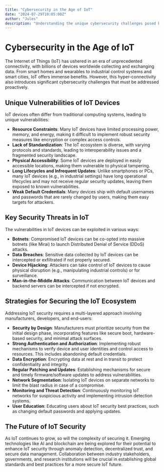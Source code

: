 ```yaml
---
title: "Cybersecurity in the Age of IoT"
date: "2024-07-29T10:05:00Z"
author: "Jules"
description: "Understanding the unique cybersecurity challenges posed by the Internet of Things (IoT) and strategies to mitigate them."
---
```


# Cybersecurity in the Age of IoT

The Internet of Things (IoT) has ushered in an era of unprecedented connectivity, with billions of devices worldwide collecting and exchanging data. From smart homes and wearables to industrial control systems and smart cities, IoT offers immense benefits. However, this hyper-connectivity also introduces significant cybersecurity challenges that must be addressed proactively.

## Unique Vulnerabilities of IoT Devices

IoT devices often differ from traditional computing systems, leading to unique vulnerabilities:
- **Resource Constraints**: Many IoT devices have limited processing power, memory, and energy, making it difficult to implement robust security measures like encryption or complex access controls.
- **Lack of Standardization**: The IoT ecosystem is diverse, with varying protocols and standards, leading to interoperability issues and a fragmented security landscape.
- **Physical Accessibility**: Some IoT devices are deployed in easily accessible locations, making them vulnerable to physical tampering.
- **Long Lifecycles and Infrequent Updates**: Unlike smartphones or PCs, many IoT devices (e.g., in industrial settings) have long operational lifecycles and may not receive regular security updates, leaving them exposed to known vulnerabilities.
- **Weak Default Credentials**: Many devices ship with default usernames and passwords that are rarely changed by users, making them easy targets for attackers.

## Key Security Threats in IoT

The vulnerabilities in IoT devices can be exploited in various ways:
- **Botnets**: Compromised IoT devices can be co-opted into massive botnets (like Mirai) to launch Distributed Denial of Service (DDoS) attacks.
- **Data Breaches**: Sensitive data collected by IoT devices can be intercepted or exfiltrated if not properly secured.
- **Device Hijacking**: Attackers can take control of IoT devices to cause physical disruption (e.g., manipulating industrial controls) or for surveillance.
- **Man-in-the-Middle Attacks**: Communication between IoT devices and backend servers can be intercepted if not encrypted.

## Strategies for Securing the IoT Ecosystem

Addressing IoT security requires a multi-layered approach involving manufacturers, developers, and end-users:
- **Security by Design**: Manufacturers must prioritize security from the initial design phase, incorporating features like secure boot, hardware-based security, and minimal attack surfaces.
- **Strong Authentication and Authorization**: Implementing robust mechanisms to verify device and user identities and control access to resources. This includes abandoning default credentials.
- **Data Encryption**: Encrypting data at rest and in transit to protect confidentiality and integrity.
- **Regular Patching and Updates**: Establishing mechanisms for secure and timely firmware/software updates to address vulnerabilities.
- **Network Segmentation**: Isolating IoT devices on separate networks to limit the blast radius in case of a compromise.
- **Monitoring and Threat Detection**: Continuously monitoring IoT networks for suspicious activity and implementing intrusion detection systems.
- **User Education**: Educating users about IoT security best practices, such as changing default passwords and applying updates.

## The Future of IoT Security

As IoT continues to grow, so will the complexity of securing it. Emerging technologies like AI and blockchain are being explored for their potential to enhance IoT security through anomaly detection, decentralized trust, and secure data management. Collaboration between industry stakeholders, governments, and research institutions will be crucial in establishing global standards and best practices for a more secure IoT future.
